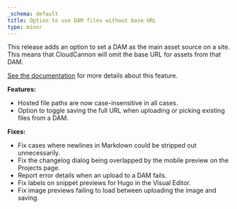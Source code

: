```yaml
---
_schema: default
title: Option to use DAM files without base URL
type: minor
---
```

This release adds an option to set a DAM as the main asset source on a site. This means that CloudCannon will omit the base URL for assets from that DAM.

[See the documentation](/documentation/articles/managing-your-main-asset-source) for more details about this feature.

**Features:**

* Hosted file paths are now case-insensitive in all cases.
* Option to toggle saving the full URL when uploading or picking existing files from a DAM.

**Fixes:**

* Fix cases where newlines in Markdown could be stripped out unnecessarily.
* Fix the changelog dialog being overlapped by the mobile preview on the Projects page.
* Report error details when an upload to a DAM fails.
* Fix labels on snippet previews for Hugo in the Visual Editor.
* Fix image previews failing to load between uploading the image and saving.